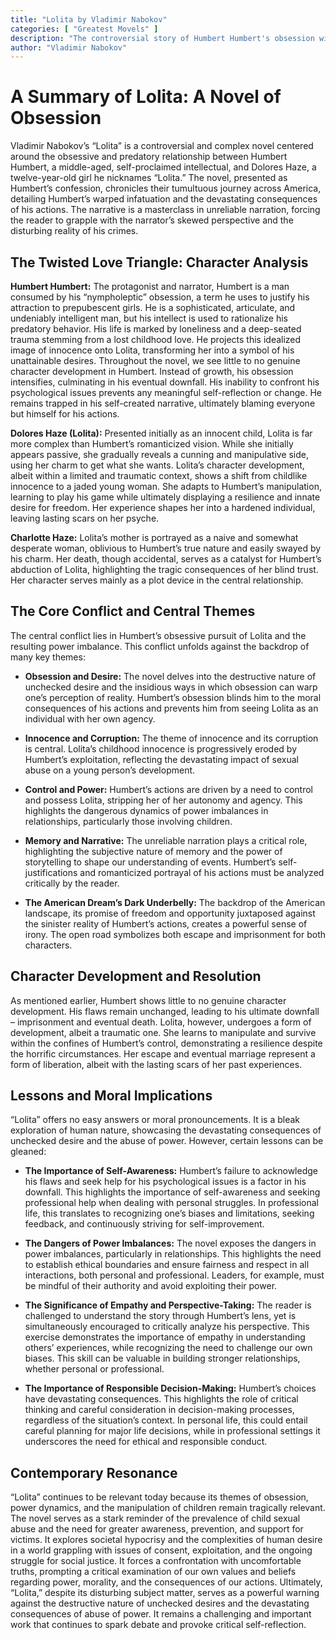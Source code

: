 ```yaml
---
title: "Lolita by Vladimir Nabokov"
categories: [ "Greatest Movels" ]
description: "The controversial story of Humbert Humbert's obsession with young Dolores Haze, told in brilliant prose."
author: "Vladimir Nabokov"
---
```

# A Summary of Lolita: A Novel of Obsession

Vladimir Nabokov's "Lolita" is a controversial and complex novel centered around the obsessive and predatory relationship between Humbert Humbert, a middle-aged, self-proclaimed intellectual, and Dolores Haze, a twelve-year-old girl he nicknames "Lolita."  The novel, presented as Humbert's confession, chronicles their tumultuous journey across America, detailing Humbert's warped infatuation and the devastating consequences of his actions.  The narrative is a masterclass in unreliable narration, forcing the reader to grapple with the narrator's skewed perspective and the disturbing reality of his crimes.

## The Twisted Love Triangle: Character Analysis

**Humbert Humbert:** The protagonist and narrator, Humbert is a man consumed by his "nympholeptic" obsession, a term he uses to justify his attraction to prepubescent girls. He is a sophisticated, articulate, and undeniably intelligent man, but his intellect is used to rationalize his predatory behavior. His life is marked by loneliness and a deep-seated trauma stemming from a lost childhood love. He projects this idealized image of innocence onto Lolita, transforming her into a symbol of his unattainable desires. Throughout the novel, we see little to no genuine character development in Humbert. Instead of growth, his obsession intensifies, culminating in his eventual downfall. His inability to confront his psychological issues prevents any meaningful self-reflection or change. He remains trapped in his self-created narrative, ultimately blaming everyone but himself for his actions.

**Dolores Haze (Lolita):**  Presented initially as an innocent child, Lolita is far more complex than Humbert's romanticized vision. While she initially appears passive, she gradually reveals a cunning and manipulative side, using her charm to get what she wants.  Lolita’s character development, albeit within a limited and traumatic context, shows a shift from childlike innocence to a jaded young woman.  She adapts to Humbert's manipulation, learning to play his game while ultimately displaying a resilience and innate desire for freedom.  Her experience shapes her into a hardened individual, leaving lasting scars on her psyche.

**Charlotte Haze:** Lolita's mother is portrayed as a naive and somewhat desperate woman, oblivious to Humbert's true nature and easily swayed by his charm.  Her death, though accidental, serves as a catalyst for Humbert’s abduction of Lolita, highlighting the tragic consequences of her blind trust.  Her character serves mainly as a plot device in the central relationship.


## The Core Conflict and Central Themes

The central conflict lies in Humbert's obsessive pursuit of Lolita and the resulting power imbalance.  This conflict unfolds against the backdrop of many key themes:

* **Obsession and Desire:** The novel delves into the destructive nature of unchecked desire and the insidious ways in which obsession can warp one's perception of reality. Humbert's obsession blinds him to the moral consequences of his actions and prevents him from seeing Lolita as an individual with her own agency.

* **Innocence and Corruption:** The theme of innocence and its corruption is central. Lolita's childhood innocence is progressively eroded by Humbert's exploitation, reflecting the devastating impact of sexual abuse on a young person's development.

* **Control and Power:** Humbert's actions are driven by a need to control and possess Lolita, stripping her of her autonomy and agency.  This highlights the dangerous dynamics of power imbalances in relationships, particularly those involving children.

* **Memory and Narrative:**  The unreliable narration plays a critical role, highlighting the subjective nature of memory and the power of storytelling to shape our understanding of events. Humbert's self-justifications and romanticized portrayal of his actions must be analyzed critically by the reader.

* **The American Dream’s Dark Underbelly:**  The backdrop of the American landscape, its promise of freedom and opportunity juxtaposed against the sinister reality of Humbert's actions, creates a powerful sense of irony. The open road symbolizes both escape and imprisonment for both characters.


## Character Development and Resolution

As mentioned earlier, Humbert shows little to no genuine character development.  His flaws remain unchanged, leading to his ultimate downfall – imprisonment and eventual death.  Lolita, however, undergoes a form of development, albeit a traumatic one.  She learns to manipulate and survive within the confines of Humbert's control, demonstrating a resilience despite the horrific circumstances.  Her escape and eventual marriage represent a form of liberation, albeit with the lasting scars of her past experiences.

## Lessons and Moral Implications

"Lolita" offers no easy answers or moral pronouncements. It is a bleak exploration of human nature, showcasing the devastating consequences of unchecked desire and the abuse of power.  However, certain lessons can be gleaned:

* **The Importance of Self-Awareness:** Humbert's failure to acknowledge his flaws and seek help for his psychological issues is a factor in his downfall. This highlights the importance of self-awareness and seeking professional help when dealing with personal struggles. In professional life, this translates to recognizing one's biases and limitations, seeking feedback, and continuously striving for self-improvement.

* **The Dangers of Power Imbalances:** The novel exposes the dangers in power imbalances, particularly in relationships. This highlights the need to establish ethical boundaries and ensure fairness and respect in all interactions, both personal and professional. Leaders, for example, must be mindful of their authority and avoid exploiting their power.

* **The Significance of Empathy and Perspective-Taking:** The reader is challenged to understand the story through Humbert’s lens, yet is simultaneously encouraged to critically analyze his perspective. This exercise demonstrates the importance of empathy in understanding others’ experiences, while recognizing the need to challenge our own biases. This skill can be valuable in building stronger relationships, whether personal or professional.

* **The Importance of Responsible Decision-Making:** Humbert's choices have devastating consequences. This highlights the role of critical thinking and careful consideration in decision-making processes, regardless of the situation's context. In personal life, this could entail careful planning for major life decisions, while in professional settings it underscores the need for ethical and responsible conduct.


## Contemporary Resonance

"Lolita" continues to be relevant today because its themes of obsession, power dynamics, and the manipulation of children remain tragically relevant. The novel serves as a stark reminder of the prevalence of child sexual abuse and the need for greater awareness, prevention, and support for victims.  It explores societal hypocrisy and the complexities of human desire in a world grappling with issues of consent, exploitation, and the ongoing struggle for social justice. It forces a confrontation with uncomfortable truths, prompting a critical examination of our own values and beliefs regarding power, morality, and the consequences of our actions. Ultimately, "Lolita," despite its disturbing subject matter, serves as a powerful warning against the destructive nature of unchecked desires and the devastating consequences of abuse of power. It remains a challenging and important work that continues to spark debate and provoke critical self-reflection.


